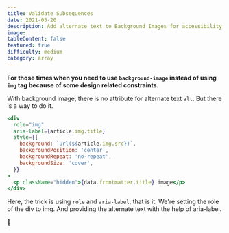 ```yaml
---
title: Validate Subsequences
date: 2021-05-20
description: Add alternate text to Background Images for accessibility purposes
image:
tableContent: false
featured: true
difficulty: medium
category: array
---
```


**For those times when you need to use `background-image` instead of using `img` tag because of some design related constraints.**

With background image, there is no attribute for alternate text `alt`. But there is a way to do it.

```jsx
<div
  role="img"
  aria-label={article.img.title}
  style={{
    background: `url(${article.img.src})`,
    backgroundPosition: 'center',
    backgroundRepeat: 'no-repeat',
    backgroundSize: 'cover',
  }}
>
  <p className="hidden">{data.frontmatter.title} image</p>
</div>
```

Here, the trick is using `role` and `aria-label`, that is it. We're setting the role of the div to img. And providing the alternate text with the help of aria-label.

🍃
